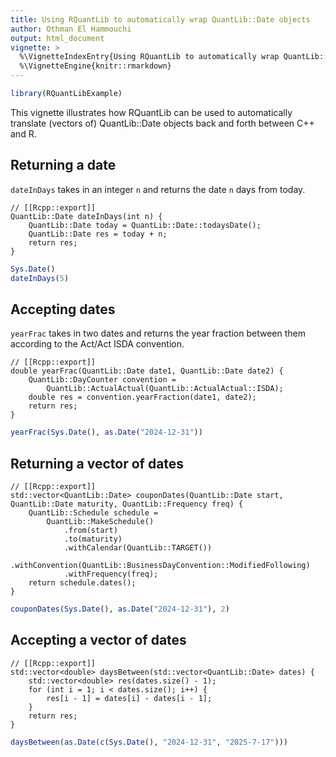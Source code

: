 ```yaml
---
title: Using RQuantLib to automatically wrap QuantLib::Date objects
author: Othman El Hammouchi
output: html_document
vignette: >
  %\VignetteIndexEntry{Using RQuantLib to automatically wrap QuantLib::Date objects}
  %\VignetteEngine{knitr::rmarkdown}
---
```


```r
library(RQuantLibExample)
```

This vignette illustrates how RQuantLib can be used to automatically translate (vectors of) QuantLib::Date objects back and forth between C++ and R.

## Returning a date

`dateInDays` takes in an integer `n` and returns the date `n` days from today.

```Rcpp
// [[Rcpp::export]]
QuantLib::Date dateInDays(int n) {
    QuantLib::Date today = QuantLib::Date::todaysDate();
    QuantLib::Date res = today + n;
    return res;
}
```

```r
Sys.Date()
dateInDays(5)
```

## Accepting dates

`yearFrac` takes in two dates and returns the year fraction between them according to the Act/Act ISDA convention.

```Rcpp
// [[Rcpp::export]]
double yearFrac(QuantLib::Date date1, QuantLib::Date date2) {
    QuantLib::DayCounter convention =
        QuantLib::ActualActual(QuantLib::ActualActual::ISDA);
    double res = convention.yearFraction(date1, date2);
    return res;
}
```

```r
yearFrac(Sys.Date(), as.Date("2024-12-31"))
``` 

## Returning a vector of dates

```Rcpp
// [[Rcpp::export]]
std::vector<QuantLib::Date> couponDates(QuantLib::Date start, QuantLib::Date maturity, QuantLib::Frequency freq) {
    QuantLib::Schedule schedule =
        QuantLib::MakeSchedule()
            .from(start)
            .to(maturity)
            .withCalendar(QuantLib::TARGET())
            .withConvention(QuantLib::BusinessDayConvention::ModifiedFollowing)
            .withFrequency(freq);
    return schedule.dates();
}
```

```r
couponDates(Sys.Date(), as.Date("2024-12-31"), 2)
``` 

## Accepting a vector of dates

```Rcpp
// [[Rcpp::export]]
std::vector<double> daysBetween(std::vector<QuantLib::Date> dates) {
    std::vector<double> res(dates.size() - 1);
    for (int i = 1; i < dates.size(); i++) {
        res[i - 1] = dates[i] - dates[i - 1];
    }
    return res;
}
```

```r
daysBetween(as.Date(c(Sys.Date(), "2024-12-31", "2025-7-17")))
``` 
